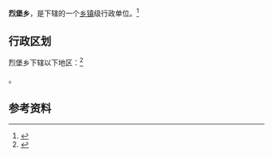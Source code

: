 {{中国乡级行政区|14/09/27/205/000}}

'''烈堡乡'''，是{{PRC admin/fullname|14/09/27/205/000|3}}下辖的一个[[乡镇|乡镇]]级行政单位。<ref>{{PRC admin/ref sgc|{{PRC admin/parent|14/09/27/205/000}}}}</ref>

== 行政区划 ==

烈堡乡下辖以下地区：<ref>{{PRC admin/ref sgc|14/09/27/205/000}}</ref>

{{PRC admin/children|14/09/27/205/000}}。

== 参考资料 ==

{{reflist}}

{{行政区划小作品}}
{{PRC admin/navcat|14/09/27/205/000}}